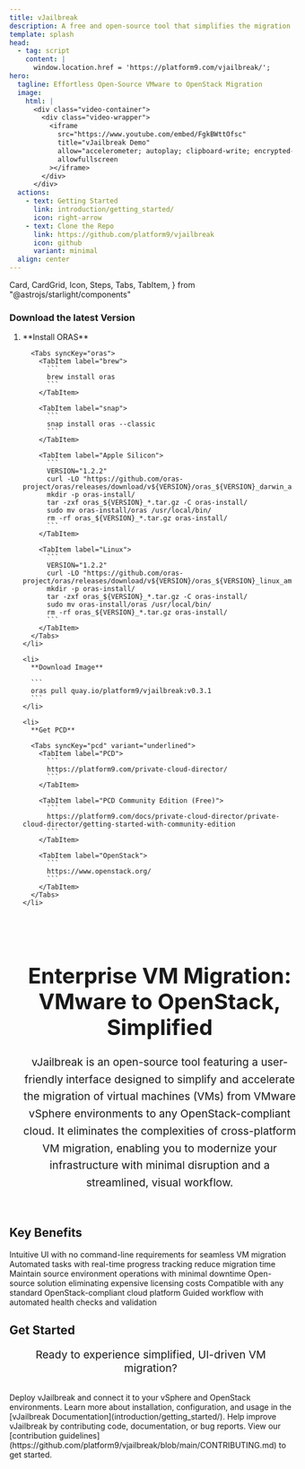 ```yaml
---
title: vJailbreak
description: A free and open-source tool that simplifies the migration of virtual machines from VMware to any OpenStack-compliant cloud.
template: splash
head:
  - tag: script
    content: |
      window.location.href = 'https://platform9.com/vjailbreak/';
hero:
  tagline: Effortless Open-Source VMware to OpenStack Migration
  image:
    html: |
      <div class="video-container">
        <div class="video-wrapper">
          <iframe
            src="https://www.youtube.com/embed/FgkBWttOfsc"
            title="vJailbreak Demo"
            allow="accelerometer; autoplay; clipboard-write; encrypted-media; gyroscope; picture-in-picture"
            allowfullscreen
          ></iframe>
        </div>
      </div>
  actions:
    - text: Getting Started
      link: introduction/getting_started/
      icon: right-arrow
    - text: Clone the Repo
      link: https://github.com/platform9/vjailbreak
      icon: github
      variant: minimal
  align: center
---
```


  Card,
  CardGrid,
  Icon,
  Steps,
  Tabs,
  TabItem,
} from "@astrojs/starlight/components"

<Aurora bands={100} />

### Download the latest Version

<Steps>
  <ol>
    <li>
      **Install ORAS**

      <Tabs syncKey="oras">
        <TabItem label="brew">
          ```
          brew install oras
          ```
        </TabItem>

        <TabItem label="snap">
          ```
          snap install oras --classic
          ```
        </TabItem>

        <TabItem label="Apple Silicon">
          ```
          VERSION="1.2.2"
          curl -LO "https://github.com/oras-project/oras/releases/download/v${VERSION}/oras_${VERSION}_darwin_arm64.tar.gz"
          mkdir -p oras-install/
          tar -zxf oras_${VERSION}_*.tar.gz -C oras-install/
          sudo mv oras-install/oras /usr/local/bin/
          rm -rf oras_${VERSION}_*.tar.gz oras-install/
          ```
        </TabItem>

        <TabItem label="Linux">
          ```
          VERSION="1.2.2"
          curl -LO "https://github.com/oras-project/oras/releases/download/v${VERSION}/oras_${VERSION}_linux_amd64.tar.gz"
          mkdir -p oras-install/
          tar -zxf oras_${VERSION}_*.tar.gz -C oras-install/
          sudo mv oras-install/oras /usr/local/bin/
          rm -rf oras_${VERSION}_*.tar.gz oras-install/
          ```
        </TabItem>
      </Tabs>
    </li>

    <li>
      **Download Image**

      ```
      oras pull quay.io/platform9/vjailbreak:v0.3.1
      ```
    </li>

    <li>
      **Get PCD**

      <Tabs syncKey="pcd" variant="underlined">
        <TabItem label="PCD">
          ```
          https://platform9.com/private-cloud-director/
          ```
        </TabItem>

        <TabItem label="PCD Community Edition (Free)">
          ```
          https://platform9.com/docs/private-cloud-director/private-cloud-director/getting-started-with-community-edition
          ```
        </TabItem>

        <TabItem label="OpenStack">
          ```
          https://www.openstack.org/
          ```
        </TabItem>
      </Tabs>
    </li>

  </ol>
</Steps>

<div style="text-align: center; width: 100%; padding: 2rem 1rem;">
  <h2
    class="gradient-heading"
    style="font-size: 2.4rem; margin-bottom: 1.5rem;"
  >
    Enterprise VM Migration: VMware to OpenStack, Simplified
  </h2>
  <p style="font-size: 1.2rem; line-height: 1.6; color: var(--sl-color-gray-2); max-width: 1200px; margin: 0 auto;">
    vJailbreak is an open-source tool featuring a user-friendly interface
    designed to simplify and accelerate the migration of virtual machines (VMs)
    from VMware vSphere environments to any OpenStack-compliant cloud. It
    eliminates the complexities of cross-platform VM migration, enabling you to
    modernize your infrastructure with minimal disruption and a streamlined,
    visual workflow.
  </p>
</div>

<h2 class="section-title">Key Benefits</h2>

<CardGrid stagger>
  <Card title="Visual Interface" icon="laptop">
    Intuitive UI with no command-line requirements for seamless VM migration
  </Card>

  <Card title="Fast & Efficient" icon="rocket">
    Automated tasks with real-time progress tracking reduce migration time
  </Card>

  <Card title="Zero Disruption" icon="warning">
    Maintain source environment operations with minimal downtime
  </Card>

  <Card title="Cost Effective" icon="seti:todo">
    Open-source solution eliminating expensive licensing costs
  </Card>

  <Card title="OpenStack Ready" icon="puzzle">
    Compatible with any standard OpenStack-compliant cloud platform
  </Card>

  <Card title="Step-by-Step Guide" icon="list-format">
    Guided workflow with automated health checks and validation
  </Card>
</CardGrid>

<h2 class="section-title">Get Started</h2>

<p style="text-align: center; color: var(--sl-color-gray-2); font-size: 1.2rem; margin-bottom: 2rem;">
  Ready to experience simplified, UI-driven VM migration?
</p>

<CardGrid stagger>
  <Card title="Deploy vJailbreak" icon="rocket">
    Deploy vJailbreak and connect it to your vSphere and OpenStack environments.
    Learn more about installation, configuration, and usage in the [vJailbreak
    Documentation](introduction/getting_started/).
  </Card>
  <Card title="Contribute to vJailbreak" icon="add-document">
    Help improve vJailbreak by contributing code, documentation, or bug reports.
    View our [contribution
    guidelines](https://github.com/platform9/vjailbreak/blob/main/CONTRIBUTING.md)
    to get started.
  </Card>
</CardGrid>

<AboutVJB></AboutVJB>

